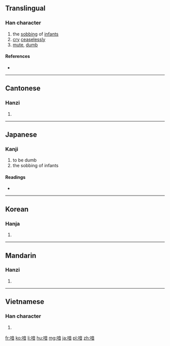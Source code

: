 ==Translingual==

===Han character===
{{Han char|rn=30|rad=口|as=09|sn=12|four=6006<sub>1</sub>|canj=口卜廿日 (RYTA)|ids=⿰[[口]][[音]]}}

# the [[sob]]bing of [[infant]]s
# [[cry]] [[ceaseless]]ly
# [[mute]], [[dumb]]

====References====
* {{Han ref|kx=0198.180|dkj=03934|dj=0420.060|hdz=10659.060|uh=5591|ud=21905|bh=D866|bd=55398}}

----

==Cantonese==

===Hanzi===
{{yue-hanzi|jyut=[[jam1]]|y=yam1}}

# {{defn|lang=yue|sort=口09}}

----

==Japanese==

===Kanji===
{{ja-kanji|grade=|rs=口09}}

# to be dumb
# the sobbing of infants

====Readings====
* {{ja-readings|on=[[いん]] (in), [[おん]] (on), [[あん]] (an)|kun=[[おし]] (oshi), [[さけぶ]] (sakebu), [[あつるさま]] (atsurusama)}}

----

==Korean==

===Hanja===
{{ko-hanja|hangeul=음|rv=eum|mr=ŭm}}

# {{defn|lang=ko|sort=口09}}

----

==Mandarin==

===Hanzi===
{{cmn-hanzi|pin=[[yīn]] ([[yin1]])|wg=yin<sup>1</sup>}}

# {{defn|lang=cmn|sort=口09}}

----

==Vietnamese==

===Han character===
{{vi-hantu|[[ầm]]|rs=口09}}

# {{defn|lang=vi|sort=口09}}

[[fr:喑]]
[[ko:喑]]
[[li:喑]]
[[hu:喑]]
[[mg:喑]]
[[ja:喑]]
[[pl:喑]]
[[zh:喑]]